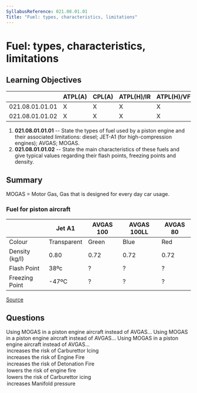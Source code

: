 ```yaml
---
SyllabusReference: 021.08.01.01
Title: "Fuel: types, characteristics, limitations"
---
```


# Fuel: types, characteristics, limitations

## Learning Objectives

|                 | ATPL(A) | CPL(A) | ATPL(H)/IR | ATPL(H)/VFR | CPL(H) | IR | CBIR(A) |
| --------------- | ------- | ------ | ---------- | ----------- | ------ | -- | ------- |
| 021.08.01.01.01 | X       | X      | X          | X           | X      |    |         |
| 021.08.01.01.02 | X       | X      | X          | X           | X      |    |         |

1.  **021.08.01.01.01** -- State the types of fuel used by a piston engine and
    their associated limitations: diesel; JET-A1 (for high-compression engines);
    AVGAS; MOGAS.
2.  **021.08.01.01.02** -- State the main characteristics of these fuels and give
    typical values regarding their flash points, freezing points and density.

## Summary

MOGAS = Motor Gas, Gas that is designed for every day car usage.

### Fuel for piston aircraft

|                | Jet A1      | AVGAS 100 | AVGAS 100LL | AVGAS 80 |
| -------------- | ----------- | --------- | ----------- | -------- |
| Colour         | Transparent | Green     | Blue        | Red      |
| Density (kg/l) | 0.80        | 0.72      | 0.72        | 0.72     |
| Flash Point    | 38ºc        | ?         | ?           | ?        |
| Freezing Point | -47ºC       | ?         | ?           | ?        |

[Source](https://skybrary.aero/articles/ignition-fuels)

## Questions

<Question id="B27P8Z6JJI" lo="021.08.01.01.01">
  <Text variant="oneCorrect">
    Using MOGAS in a piston engine aircraft instead of AVGAS...
  </Text>

  <Text variant="oneTwo">
    Using MOGAS in a piston engine aircraft instead of AVGAS...
  </Text>

  <Text variant="multipleCorrect" select={4}>
    Using MOGAS in a piston engine aircraft instead of AVGAS...
  </Text>

  <Option correct>increases the risk of Carburettor Icing</Option>
  <Option correct>increases the risk of Engine Fire</Option>
  <Option correct>increases the risk of Detonation Fire</Option>
  <Option>lowers the risk of engine fire</Option>
  <Option>lowers the risk of Carburettor icing</Option>

  <Option why="it will decrease the maximum MAP since detonation will occur at a lower pressure">
    increases Manifold pressure
  </Option>
</Question>
